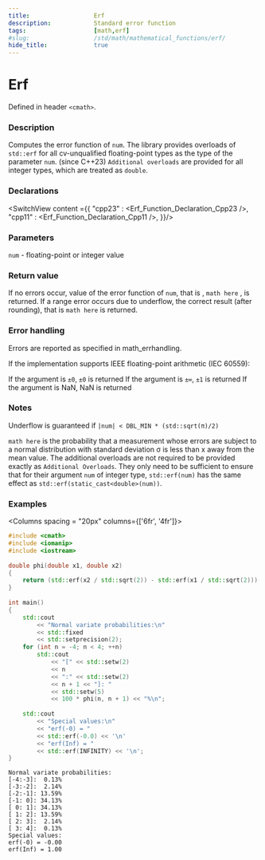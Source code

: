 ```yaml
---
title:                  Erf
description:            Standard error function
tags:                   [math,erf]
#slug:                  /std/math/mathematical_functions/erf/
hide_title:             true
---
```




# Erf 

Defined in header `<cmath>`.

### Description

Computes the error function of `num`. The library provides overloads of `std::erf` for all cv-unqualified floating-point types as the type of the parameter `num`. (since C++23)
`Additional overloads` are provided for all integer types, which are treated as `double`.

### Declarations

<SwitchView content ={{
    "cpp23" : <Erf_Function_Declaration_Cpp23 />,
    "cpp11" : <Erf_Function_Declaration_Cpp11 />,
}}/>


### Parameters
 

`num` - floating-point or integer value
### Return value

If no errors occur, value of the error function of `num`, that is ,   `math here`        , is returned.
If a range error occurs due to underflow, the correct result (after rounding), that is    `math here`       is returned.

### Error handling
Errors are reported as specified in math_errhandling.

If the implementation supports IEEE floating-point arithmetic (IEC 60559):

If the argument is `±0`, `±0` is returned
If the argument is `±∞`, `±1` is returned
If the argument is NaN, NaN is returned

### Notes

Underflow is guaranteed if `|num| < DBL_MIN * (std::sqrt(π)/2)`

`math here`       is the probability that a measurement whose errors are subject to a normal distribution with standard deviation σ is less than x away from the mean value.
The additional overloads are not required to be provided exactly as `Additional Overloads`. 
They only need to be sufficient to ensure that for their argument `num` of integer type, 
`std::erf(num)` has the same effect as `std::erf(static_cast<double>(num))`.
### Examples



<Columns spacing = "20px" columns={['6fr', '4fr']}>
<div>

```cpp
#include <cmath>
#include <iomanip>
#include <iostream>
 
double phi(double x1, double x2)
{
    return (std::erf(x2 / std::sqrt(2)) - std::erf(x1 / std::sqrt(2))) / 2;
}
 
int main()
{
    std::cout 
        << "Normal variate probabilities:\n"
        << std::fixed 
        << std::setprecision(2);
    for (int n = -4; n < 4; ++n)
        std::cout 
            << "[" << std::setw(2) 
            << n
            << ":" << std::setw(2) 
            << n + 1 << "]: "
            << std::setw(5) 
            << 100 * phi(n, n + 1) << "%\n";
 
    std::cout 
        << "Special values:\n"
        << "erf(-0) = " 
        << std::erf(-0.0) << '\n'
        << "erf(Inf) = " 
        << std::erf(INFINITY) << '\n';
}

```

</div>

<div>

```plaintext title="Result"
Normal variate probabilities:
[-4:-3]:  0.13%
[-3:-2]:  2.14%
[-2:-1]: 13.59%
[-1: 0]: 34.13%
[ 0: 1]: 34.13%
[ 1: 2]: 13.59%
[ 2: 3]:  2.14%
[ 3: 4]:  0.13%
Special values:
erf(-0) = -0.00
erf(Inf) = 1.00
```

</div>
</Columns>
